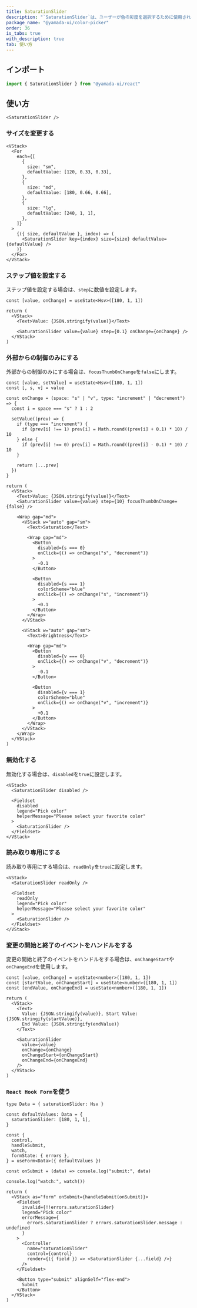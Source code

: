 ```yaml
---
title: SaturationSlider
description: "`SaturationSlider`は、ユーザーが色の彩度を選択するために使用されるコンポーネントです。"
package_name: "@yamada-ui/color-picker"
order: 36
is_tabs: true
with_description: true
tab: 使い方
---
```


## インポート

```ts
import { SaturationSlider } from "@yamada-ui/react"
```

## 使い方

```tsx
<SaturationSlider />
```

### サイズを変更する

```tsx
<VStack>
  <For
    each={[
      {
        size: "sm",
        defaultValue: [120, 0.33, 0.33],
      },
      {
        size: "md",
        defaultValue: [180, 0.66, 0.66],
      },
      {
        size: "lg",
        defaultValue: [240, 1, 1],
      },
    ]}
  >
    {({ size, defaultValue }, index) => (
      <SaturationSlider key={index} size={size} defaultValue={defaultValue} />
    )}
  </For>
</VStack>
```

### ステップ値を設定する

ステップ値を設定する場合は、`step`に数値を設定します。

```tsx functional=true
const [value, onChange] = useState<Hsv>([180, 1, 1])

return (
  <VStack>
    <Text>Value: {JSON.stringify(value)}</Text>

    <SaturationSlider value={value} step={0.1} onChange={onChange} />
  </VStack>
)
```

### 外部からの制御のみにする

外部からの制御のみにする場合は、`focusThumbOnChange`を`false`にします。

```tsx functional=true
const [value, setValue] = useState<Hsv>([180, 1, 1])
const [, s, v] = value

const onChange = (space: "s" | "v", type: "increment" | "decrement") => {
  const i = space === "s" ? 1 : 2

  setValue((prev) => {
    if (type === "increment") {
      if (prev[i] !== 1) prev[i] = Math.round((prev[i] + 0.1) * 10) / 10
    } else {
      if (prev[i] !== 0) prev[i] = Math.round((prev[i] - 0.1) * 10) / 10
    }

    return [...prev]
  })
}

return (
  <VStack>
    <Text>Value: {JSON.stringify(value)}</Text>
    <SaturationSlider value={value} step={10} focusThumbOnChange={false} />

    <Wrap gap="md">
      <VStack w="auto" gap="sm">
        <Text>Saturation</Text>

        <Wrap gap="md">
          <Button
            disabled={s === 0}
            onClick={() => onChange("s", "decrement")}
          >
            -0.1
          </Button>

          <Button
            disabled={s === 1}
            colorScheme="blue"
            onClick={() => onChange("s", "increment")}
          >
            +0.1
          </Button>
        </Wrap>
      </VStack>

      <VStack w="auto" gap="sm">
        <Text>Brightness</Text>

        <Wrap gap="md">
          <Button
            disabled={v === 0}
            onClick={() => onChange("v", "decrement")}
          >
            -0.1
          </Button>

          <Button
            disabled={v === 1}
            colorScheme="blue"
            onClick={() => onChange("v", "increment")}
          >
            +0.1
          </Button>
        </Wrap>
      </VStack>
    </Wrap>
  </VStack>
)
```

### 無効化する

無効化する場合は、`disabled`を`true`に設定します。

```tsx
<VStack>
  <SaturationSlider disabled />

  <Fieldset
    disabled
    legend="Pick color"
    helperMessage="Please select your favorite color"
  >
    <SaturationSlider />
  </Fieldset>
</VStack>
```

### 読み取り専用にする

読み取り専用にする場合は、`readOnly`を`true`に設定します。

```tsx
<VStack>
  <SaturationSlider readOnly />

  <Fieldset
    readOnly
    legend="Pick color"
    helperMessage="Please select your favorite color"
  >
    <SaturationSlider />
  </Fieldset>
</VStack>
```

### 変更の開始と終了のイベントをハンドルをする

変更の開始と終了のイベントをハンドルをする場合は、`onChangeStart`や`onChangeEnd`を使用します。

```tsx functional=true
const [value, onChange] = useState<number>([180, 1, 1])
const [startValue, onChangeStart] = useState<number>([180, 1, 1])
const [endValue, onChangeEnd] = useState<number>([180, 1, 1])

return (
  <VStack>
    <Text>
      Value: {JSON.stringify(value)}, Start Value: {JSON.stringify(startValue)},
      End Value: {JSON.stringify(endValue)}
    </Text>

    <SaturationSlider
      value={value}
      onChange={onChange}
      onChangeStart={onChangeStart}
      onChangeEnd={onChangeEnd}
    />
  </VStack>
)
```

### `React Hook Form`を使う

```tsx functional=true
type Data = { saturationSlider: Hsv }

const defaultValues: Data = {
  saturationSlider: [180, 1, 1],
}

const {
  control,
  handleSubmit,
  watch,
  formState: { errors },
} = useForm<Data>({ defaultValues })

const onSubmit = (data) => console.log("submit:", data)

console.log("watch:", watch())

return (
  <VStack as="form" onSubmit={handleSubmit(onSubmit)}>
    <Fieldset
      invalid={!!errors.saturationSlider}
      legend="Pick color"
      errorMessage={
        errors.saturationSlider ? errors.saturationSlider.message : undefined
      }
    >
      <Controller
        name="saturationSlider"
        control={control}
        render={({ field }) => <SaturationSlider {...field} />}
      />
    </Fieldset>

    <Button type="submit" alignSelf="flex-end">
      Submit
    </Button>
  </VStack>
)
```
